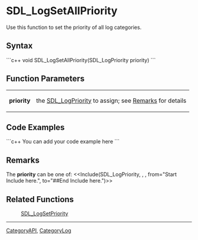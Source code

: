 
= SDL_LogSetAllPriority =
Use this function to set the priority of all log categories.


== Syntax ==
```c++
void SDL_LogSetAllPriority(SDL_LogPriority priority)
```

== Function Parameters ==
{|
|'''priority'''
|the [[SDL_LogPriority]] to assign; see [[#priority|Remarks]] for details
|}

== Code Examples ==
```c++
You can add your code example here
```

== Remarks ==
<span id="priority"></span>
The '''priority''' can be one of:
<<Include(SDL_LogPriority, , , from="Start Include here.", to="##End Include here.")>>

== Related Functions ==
:[[SDL_LogSetPriority]]

----
[[CategoryAPI]], [[CategoryLog]]
